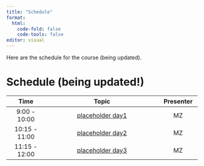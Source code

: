 ```yaml
---
title: "Schedule"
format: 
  html:
    code-fold: false
    code-tools: false
editor: visual
---
```


Here are the schedule for the course (being updated). 


# Schedule (being updated!)

|     Time      |                  Topic                   |    Presenter     |
|:-------------:|:-----------------------------------------:|:-------------:|
| 9:00 - 10:00  | [placeholder day1](daily_content/day1.qmd) | MZ |
| 10:15 - 11:00 |     [placeholder day2](daily_content/day1.qmd)      | MZ |
| 11:15 - 12:00 |     [placeholder day3](daily_content/day1.qmd)      | MZ |


